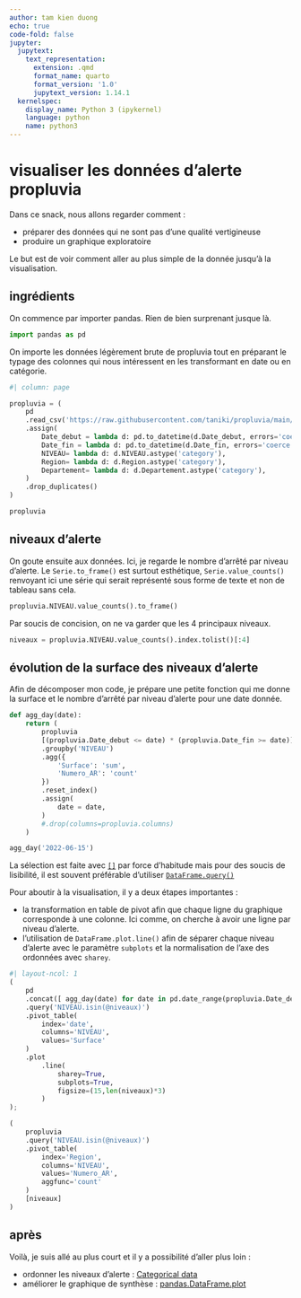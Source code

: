 ```yaml
---
author: tam kien duong
echo: true
code-fold: false
jupyter:
  jupytext:
    text_representation:
      extension: .qmd
      format_name: quarto
      format_version: '1.0'
      jupytext_version: 1.14.1
  kernelspec:
    display_name: Python 3 (ipykernel)
    language: python
    name: python3
---
```


# visualiser les données d'alerte propluvia

Dans ce snack, nous allons regarder comment :

- préparer des données qui ne sont pas d'une qualité vertigineuse
- produire un graphique exploratoire

Le but est de voir comment aller au plus simple de la donnée jusqu'à la visualisation.

## ingrédients

On commence par importer pandas. Rien de bien surprenant jusque là.

```python
import pandas as pd
```

On importe les données légèrement brute de propluvia tout en préparant le typage des colonnes qui nous intéressent en les transformant en date ou en catégorie.

```python
#| column: page

propluvia = (
	pd
	.read_csv('https://raw.githubusercontent.com/taniki/propluvia/main/propluvia.csv')
	.assign(
		Date_debut = lambda d: pd.to_datetime(d.Date_debut, errors='coerce'),
		Date_fin = lambda d: pd.to_datetime(d.Date_fin, errors='coerce'),
		NIVEAU= lambda d: d.NIVEAU.astype('category'),
		Region= lambda d: d.Region.astype('category'),
		Departement= lambda d: d.Departement.astype('category'),
	)
	.drop_duplicates()
)

propluvia
```

## niveaux d'alerte

On goute ensuite aux données. Ici, je regarde le nombre d'arrêté par niveau d'alerte. Le `Serie.to_frame()` est surtout esthétique, `Serie.value_counts()` renvoyant ici une série qui serait représenté sous forme de texte et non de tableau sans cela.

```python
propluvia.NIVEAU.value_counts().to_frame()
```

Par soucis de concision, on ne va garder que les 4 principaux niveaux.

```python
niveaux = propluvia.NIVEAU.value_counts().index.tolist()[:4]
```

## évolution de la surface des niveaux d'alerte

Afin de décomposer mon code, je prépare une petite fonction qui me donne la surface et le nombre d'arrêté par niveau d'alerte pour une date donnée.

```python
def agg_day(date):
	return (
		propluvia
		[(propluvia.Date_debut <= date) * (propluvia.Date_fin >= date)]
		.groupby('NIVEAU')
		.agg({
			'Surface': 'sum',
			'Numero_AR': 'count'
		})
		.reset_index()
		.assign(
			date = date,
		)
		#.drop(columns=propluvia.columns)
	)

agg_day('2022-06-15')
```

La sélection est faite avec [`[]`](https://pandas.pydata.org/docs/user_guide/indexing.html#basics) par force d'habitude mais pour des soucis de lisibilité, il est souvent préférable d'utiliser [`DataFrame.query()`](https://pandas.pydata.org/docs/reference/api/pandas.DataFrame.query.html)

Pour aboutir à la visualisation, il y a deux étapes importantes :

- la transformation en table de pivot afin que chaque ligne du graphique corresponde à une colonne. Ici comme, on cherche à avoir une ligne par niveau d'alerte.
- l'utilisation de `DataFrame.plot.line()` afin de séparer chaque niveau d'alerte avec le paramètre `subplots` et la normalisation de l'axe des ordonnées avec `sharey`.

```python
#| layout-ncol: 1
(
	pd
	.concat([ agg_day(date) for date in pd.date_range(propluvia.Date_debut.min(),propluvia.Date_fin.max())])
    .query('NIVEAU.isin(@niveaux)')
    .pivot_table(
		index='date',
		columns='NIVEAU',
		values='Surface'
	)
	.plot
		.line(
			sharey=True,
			subplots=True,
			figsize=(15,len(niveaux)*3)
		)
);
```

```python
(
    propluvia
    .query('NIVEAU.isin(@niveaux)')
    .pivot_table(
        index='Region',
        columns='NIVEAU',
        values='Numero_AR',
        aggfunc='count'
    )
    [niveaux]
)
```

## après

Voilà, je suis allé au plus court et il y a possibilité d'aller plus loin :

- ordonner les niveaux d'alerte : [Categorical data](https://pandas.pydata.org/pandas-docs/stable/user_guide/categorical.html)
- améliorer le graphique de synthèse : [pandas.DataFrame.plot](https://pandas.pydata.org/docs/reference/api/pandas.DataFrame.plot.html)
